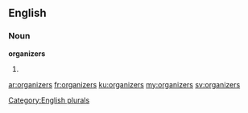 ==English==

===Noun===
'''organizers'''

# {{plural of|organizer}}

[[Category:English plurals]]

[[ar:organizers]]
[[fr:organizers]]
[[ku:organizers]]
[[my:organizers]]
[[sv:organizers]]